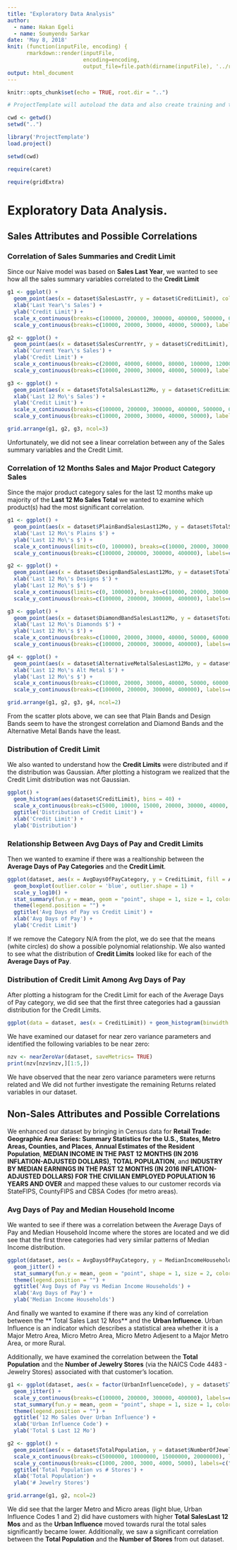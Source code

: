 ```yaml
---
title: "Exploratory Data Analysis"
author:
  - name: Hakan Egeli
  - name: Soumyendu Sarkar
date: 'May 8, 2018'
knit: (function(inputFile, encoding) { 
      rmarkdown::render(inputFile,
                        encoding=encoding, 
                        output_file=file.path(dirname(inputFile), '../reports/', 'step-03-EDA.html')) })
output: html_document
---
```


```r
knitr::opts_chunk$set(echo = TRUE, root.dir = "..")
```


```r

# ProjectTemplate will autoload the data and also create training and test datasets

cwd <- getwd()
setwd("..")

library('ProjectTemplate')
load.project()

setwd(cwd)

```

```r

require(caret)

require(gridExtra)

```


# Exploratory Data Analysis.

## Sales Attributes and Possible Correlations

### Correlation of Sales Summaries and Credit Limit

Since our Naive model was based on **Sales Last Year**, we wanted to see how all the sales summary variables correlated to the **Credit Limit**

```r
g1 <- ggplot() + 
  geom_point(aes(x = dataset$SalesLastYr, y = dataset$CreditLimit), color = 'blue') +
  xlab('Last Year\'s Sales') +
  ylab('Credit Limit') +
  scale_x_continuous(breaks=c(100000, 200000, 300000, 400000, 500000, 600000), labels=c("100K", "200K", "300K", "400K", "500K", "600K")) +
  scale_y_continuous(breaks=c(10000, 20000, 30000, 40000, 50000), labels=c("10K", "20K", "30K", "40K", "50K"))

g2 <- ggplot() + 
  geom_point(aes(x = dataset$SalesCurrentYr, y = dataset$CreditLimit), color = 'blue') +
  xlab('Current Year\'s Sales') + 
  ylab('Credit Limit') +
  scale_x_continuous(breaks=c(20000, 40000, 60000, 80000, 100000, 120000), labels=c("20K", "40K", "60K", "80K", "100K", "120K")) +
  scale_y_continuous(breaks=c(10000, 20000, 30000, 40000, 50000), labels=c("10K", "20K", "30K", "40K", "50K"))

g3 <- ggplot() + 
  geom_point(aes(x = dataset$TotalSalesLast12Mo, y = dataset$CreditLimit), color = 'blue') +
  xlab('Last 12 Mo\'s Sales') + 
  ylab('Credit Limit') +
  scale_x_continuous(breaks=c(100000, 200000, 300000, 400000, 500000, 600000), labels=c("100K", "200K", "300K", "400K", "500K", "600K")) +
  scale_y_continuous(breaks=c(10000, 20000, 30000, 40000, 50000), labels=c("10K", "20K", "30K", "40K", "50K"))

grid.arrange(g1, g2, g3, ncol=3)

```

Unfortunately, we did not see a linear correlation between any of the Sales summary variables and the Credit Limit.

### Correlation of 12 Months Sales and Major Product Category Sales

Since the major product category sales for the last 12 months make up majority of the **Last 12 Mo Sales Total** we wanted to examine which product(s) had the most significant correlation.

```r
g1 <- ggplot() + 
  geom_point(aes(x = dataset$PlainBandSalesLast12Mo, y = dataset$TotalSalesLast12Mo), color = 'blue') +
  xlab('Last 12 Mo\'s Plains $') +
  ylab('Last 12 Mo\'s $') +
  scale_x_continuous(limits=c(0, 100000), breaks=c(10000, 20000, 30000, 40000, 50000, 60000, 70000, 80000, 90000, 100000), labels=c("10K", "20K", "30K", "40K", "50K", "60K", "70K", "80K", "90K", "100K")) +
  scale_y_continuous(breaks=c(100000, 200000, 300000, 400000), labels=c("100K", "200K", "300K", "400K"))

g2 <- ggplot() + 
  geom_point(aes(x = dataset$DesignBandSalesLast12Mo, y = dataset$TotalSalesLast12Mo), color = 'blue') +
  xlab('Last 12 Mo\'s Designs $') + 
  ylab('Last 12 Mo\'s $') +
  scale_x_continuous(limits=c(0, 100000), breaks=c(10000, 20000, 30000, 40000, 50000, 60000, 70000, 80000, 90000, 100000), labels=c("10K", "20K", "30K", "40K", "50K", "60K", "70K", "80K", "90K", "100K")) +
  scale_y_continuous(breaks=c(100000, 200000, 300000, 400000), labels=c("100K", "200K", "300K", "400K"))

g3 <- ggplot() + 
  geom_point(aes(x = dataset$DiamondBandSalesLast12Mo, y = dataset$TotalSalesLast12Mo), color = 'blue') +
  xlab('Last 12 Mo\'s Diamonds $') + 
  ylab('Last 12 Mo\'s $') +
  scale_x_continuous(breaks=c(10000, 20000, 30000, 40000, 50000, 60000, 70000, 80000, 90000, 100000), labels=c("10K", "20K", "30K", "40K", "50K", "60K", "70K", "80K", "90K", "100K")) +
  scale_y_continuous(breaks=c(100000, 200000, 300000, 400000), labels=c("100K", "200K", "300K", "400K"))

g4 <- ggplot() + 
  geom_point(aes(x = dataset$AlternativeMetalSalesLast12Mo, y = dataset$TotalSalesLast12Mo), color = 'blue') +
  xlab('Last 12 Mo\'s Alt Metal $') + 
  ylab('Last 12 Mo\'s $') +
  scale_x_continuous(breaks=c(10000, 20000, 30000, 40000, 50000, 60000, 70000, 80000, 90000, 100000), labels=c("10K", "20K", "30K", "40K", "50K", "60K", "70K", "80K", "90K", "100K")) +
  scale_y_continuous(breaks=c(100000, 200000, 300000, 400000), labels=c("100K", "200K", "300K", "400K"))

grid.arrange(g1, g2, g3, g4, ncol=2)

```

From the scatter plots above, we can see that Plain Bands and Design Bands seem to have the strongest correlation and Diamond Bands and the Alternative Metal Bands have the least.

### Distribution of Credit Limit

We also wanted to understand how the **Credit Limits** were distributed and if the distribution was Gaussian. After plotting a histogram we realized that the Credit Limit distribution was not Gaussian. 

```r
ggplot() + 
  geom_histogram(aes(dataset$CreditLimit), bins = 40) +
  scale_x_continuous(breaks=c(5000, 10000, 15000, 20000, 30000, 40000, 50000), labels=c("5K", "10K", "15K", "20K", "30K", "40K", "50K")) +
  ggtitle('Distribution of Credit Limit') +
  xlab('Credit Limit') + 
  ylab('Distribution')
```

### Relationship Between Avg Days of Pay and Credit Limits

Then we wanted to examine if there was a realtionship between the **Average Days of Pay Categories** and the **Credit Limit**.

```r
ggplot(dataset, aes(x = AvgDaysOfPayCategory, y = CreditLimit, fill = AvgDaysOfPayCategory)) + 
  geom_boxplot(outlier.color = 'blue', outlier.shape = 1) +
  scale_y_log10() +
  stat_summary(fun.y = mean, geom = "point", shape = 1, size = 1, color = "white") +
  theme(legend.position = "") +
  ggtitle('Avg Days of Pay vs Credit Limit') +
  xlab('Avg Days of Pay') + 
  ylab('Credit Limit')
```

If we remove the Category N/A from the plot, we do see that the means (white circles) do show a possible polynomial relationship. We also wanted to see what the distribution of **Credit Limits** looked like for each of the **Average Days of Pay**.

### Distribution of Credit Limit Among Avg Days of Pay

After plotting a histogram for the Credit Limit for each of the Average Days of Pay category, we did see that the first three categories had a gaussian distribution for the Credit Limits.

```r

ggplot(data = dataset, aes(x = CreditLimit)) + geom_histogram(binwidth = 2000) + facet_wrap(~AvgDaysOfPayCategory)

```

We have examined our dataset for near zero variance parameters and identified the following variables to be near zero:

```r

nzv <- nearZeroVar(dataset, saveMetrics= TRUE)
print(nzv[nzv$nzv,][1:5,])

```

We have observed that the near zero variance parameters were returns related and We did not further investigate the remaining Returns related variables in our dataset. 

## Non-Sales Attributes and Possible Correlations

We enhanced our dataset by bringing in Census data for **Retail Trade: Geographic Area Series: Summary Statistics for the U.S., States, Metro Areas, Counties, and Places**, **Annual Estimates of the Resident Population**, **MEDIAN INCOME IN THE PAST 12 MONTHS (IN 2016 INFLATION-ADJUSTED DOLLARS)**, **TOTAL POPULATION**, and **INDUSTRY BY MEDIAN EARNINGS IN THE PAST 12 MONTHS (IN 2016 INFLATION-ADJUSTED DOLLARS) FOR THE CIVILIAN EMPLOYED POPULATION 16 YEARS AND OVER** and mapped these values to our customer records via StateFIPS, CountyFIPS and CBSA Codes (for metro areas).

### Avg Days of Pay and Median Household Income 

We wanted to see if there was a correlation between the Average Days of Pay and Median Household Income where the stores are located and we did see that the first three categories had very similar patterns of Median Income distribution.

```r
ggplot(dataset, aes(x = AvgDaysOfPayCategory, y = MedianIncomeHouseholds, color = CreditLimit)) + 
  geom_jitter() +
  stat_summary(fun.y = mean, geom = "point", shape = 1, size = 2, color = "red") +
  theme(legend.position = "") +
  ggtitle('Avg Days of Pay vs Median Income Households') +
  xlab('Avg Days of Pay') + 
  ylab('Median Income Households')
```

And finally we wanted to examine if there was any kind of correlation between the ** Total Sales Last 12 Mos** and the **Urban Influence**. Urban Influence is an indicator which describes a statistical area whether it is a Major Metro Area, Micro Metro Area, Micro Metro Adjesent to a Major Metro Area, or more Rural.

Additionally, we have examined the correlation between the **Total Population** and the **Number of Jewelry Stores** (via the NAICS Code 4483 - Jewelry Stores) associated with that customer's location.

```r
g1 <- ggplot(dataset, aes(x = factor(UrbanInfluenceCode), y = dataset$TotalSalesLast12Mo, color = MetroIndicator)) + 
  geom_jitter() +
  scale_y_continuous(breaks=c(100000, 200000, 300000, 400000), labels=c("100K", "200K", "300K", "400K")) +
  stat_summary(fun.y = mean, geom = "point", shape = 1, size = 1, color = "white") +
  theme(legend.position = "") +
  ggtitle('12 Mo Sales Over Urban Influence') +
  xlab('Urban Influence Code') + 
  ylab('Total $ Last 12 Mo')

g2 <- ggplot() + 
  geom_point(aes(x = dataset$TotalPopulation, y = dataset$NumberOfJewelryStores), color = 'blue') +
  scale_x_continuous(breaks=c(5000000, 10000000, 15000000, 20000000), labels=c("5M", "10M", "15M", "20M")) +
  scale_y_continuous(breaks=c(1000, 2000, 3000, 4000, 5000), labels=c("1K", "2K", "3K", "4K", "5K")) +
  ggtitle('Total Population vs # Stores') +
  xlab('Total Population') + 
  ylab('# Jewelry Stores')

grid.arrange(g1, g2, ncol=2)

```

We did see that the larger Metro and Micro areas (light blue, Urban Influence Codes 1 and 2) did have customers with higher **Total SalesLast 12 Mos** and as the **Urban Influence** moved towards rural the total sales significantly became lower. Additionally, we saw a significant correlation between the **Total Population** and the **Number of Stores** from out dataset.

